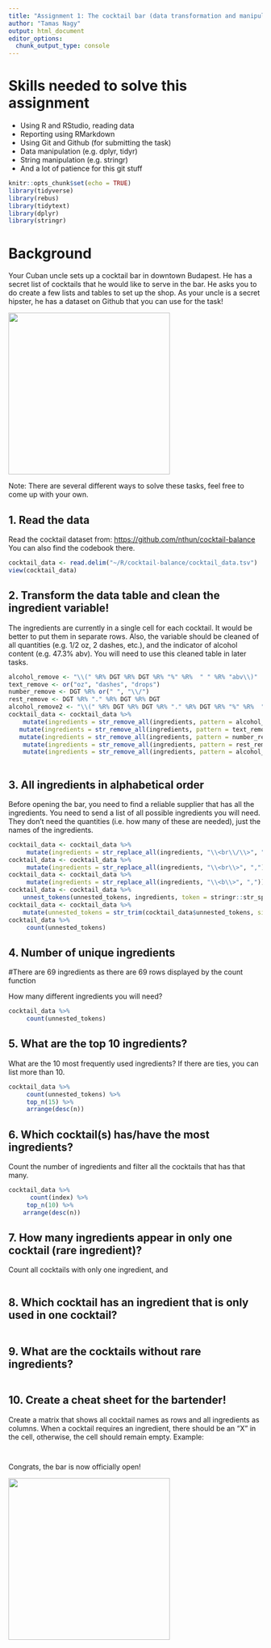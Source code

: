 ```yaml
---
title: "Assignment 1: The cocktail bar (data transformation and manipulation)"
author: "Tamas Nagy"
output: html_document
editor_options: 
  chunk_output_type: console
---
```


# Skills needed to solve this assignment

-   Using R and RStudio, reading data
-   Reporting using RMarkdown
-   Using Git and Github (for submitting the task)
-   Data manipulation (e.g. dplyr, tidyr)
-   String manipulation (e.g. stringr)
-   And a lot of patience for this git stuff

```r
knitr::opts_chunk$set(echo = TRUE)
library(tidyverse)
library(rebus)
library(tidytext)
library(dplyr)
library(stringr)
```

# Background

Your Cuban uncle sets up a cocktail bar in downtown Budapest. He has a secret list of cocktails that he would like to serve in the bar. He asks you to do create a few lists and tables to set up the shop. As your uncle is a secret hipster, he has a dataset on Github that you can use for the task!

![](https://media1.tenor.com/images/57a519cffd0ad4693be3b9c94b211540/tenor.gif?itemid=5195211){width="320"}

Note: There are several different ways to solve these tasks, feel free to come up with your own.

## 1. Read the data

Read the cocktail dataset from: <https://github.com/nthun/cocktail-balance> You can also find the codebook there.

```r
cocktail_data <- read.delim("~/R/cocktail-balance/cocktail_data.tsv")
view(cocktail_data)
```

## 2. Transform the data table and clean the ingredient variable!

The ingredients are currently in a single cell for each cocktail. It would be better to put them in separate rows. Also, the variable should be cleaned of all quantities (e.g. 1/2 oz, 2 dashes, etc.), and the indicator of alcohol content (e.g. 47.3% abv). You will need to use this cleaned table in later tasks.

```r
alcohol_remove <- "\\(" %R% DGT %R% DGT %R% "%" %R%  " " %R% "abv\\)"
text_remove <- or("oz", "dashes", "drops")
number_remove <- DGT %R% or(" ", "\\/")
rest_remove <- DGT %R% "." %R% DGT %R% DGT
alcohol_remove2 <- "\\(" %R% DGT %R% DGT %R% "." %R% DGT %R% "%" %R%  " " %R% "abv\\)"
cocktail_data <- cocktail_data %>%
    mutate(ingredients = str_remove_all(ingredients, pattern = alcohol_remove)) %>%
   mutate(ingredients = str_remove_all(ingredients, pattern = text_remove)) %>%
   mutate(ingredients = str_remove_all(ingredients, pattern = number_remove)) %>%
    mutate(ingredients = str_remove_all(ingredients, pattern = rest_remove)) %>%
    mutate(ingredients = str_remove_all(ingredients, pattern = alcohol_remove2))
    
```

## 3. All ingredients in alphabetical order

Before opening the bar, you need to find a reliable supplier that has all the ingredients. You need to send a list of all possible ingredients you will need. They don't need the quantities (i.e. how many of these are needed), just the names of the ingredients.

```r
cocktail_data <- cocktail_data %>%
     mutate(ingredients = str_replace_all(ingredients, "\\<br\\/\\>", ","))
cocktail_data <- cocktail_data %>%
     mutate(ingredients = str_replace_all(ingredients, "\\<br\\>", ","))
cocktail_data <- cocktail_data %>%
     mutate(ingredients = str_replace_all(ingredients, "\\<b\\>", ","))
cocktail_data <- cocktail_data %>%
    unnest_tokens(unnested_tokens, ingredients, token = stringr::str_split, pattern = ",")
cocktail_data <- cocktail_data %>%
    mutate(unnested_tokens = str_trim(cocktail_data$unnested_tokens, side = "both"))
cocktail_data %>%
     count(unnested_tokens)
```

## 4. Number of unique ingredients
#There are 69 ingredients as there are 69 rows displayed by the count function

How many different ingredients you will need?

```r
cocktail_data %>%
     count(unnested_tokens)
```

## 5. What are the top 10 ingredients?

What are the 10 most frequently used ingredients? If there are ties, you can list more than 10.

```r
cocktail_data %>%
     count(unnested_tokens) %>%
     top_n(15) %>%
     arrange(desc(n))
```

## 6. Which cocktail(s) has/have the most ingredients?

Count the number of ingredients and filter all the cocktails that has that many.

```r
cocktail_data %>%
      count(index) %>%
     top_n(10) %>%
    arrange(desc(n))
```

## 7. How many ingredients appear in only one cocktail (rare ingredient)?

Count all cocktails with only one ingredient, and

```r

```

## 8. Which cocktail has an ingredient that is only used in one cocktail?

```r

```

## 9. What are the cocktails without rare ingredients?

```r
  
```

## 10. Create a cheat sheet for the bartender!

Create a matrix that shows all cocktail names as rows and all ingredients as columns. When a cocktail requires an ingredient, there should be an "X" in the cell, otherwise, the cell should remain empty. Example:

```r

```

```r

```

Congrats, the bar is now officially open!

![](https://i.pinimg.com/originals/4e/c1/0c/4ec10c9d32b2c7c28b4b638c7f809ec5.gif){width="320"}
